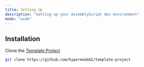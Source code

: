 ```yaml
---
title: Setting Up
description: "Setting up your AssemblyScript dev environment"
mode: "wide"
---
```


## Installation

Clone the [Template Project](https://github.com/hypermodeAI/template-project)

```bash
git clone https://github.com/hypermodeAI/template-project
```

